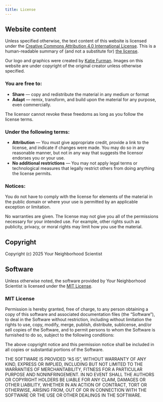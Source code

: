 ```yaml
---
title: License
---
```


## Website content

Unless specified otherwise, the text content of this website is
licensed under the [Creative Commons Attribution 4.0 International
License](https://creativecommons.org/licenses/by/4.0/). This is a human-readable
summary of (and not a substitute for) [the
license](https://creativecommons.org/licenses/by/4.0/legalcode).

Our logo and graphics were created by [Katie Furman](https://github.com/katiefurms).
Images on this website are under copyright of the original creator unless
otherwise specified.

### You are free to:

- **Share** — copy and redistribute the material in any medium or format
- **Adapt** — remix, transform, and build upon the material for any purpose, even commercially.

The licensor cannot revoke these freedoms as long as you follow the license terms.

### Under the following terms:

- **Attribution** — You must give appropriate credit, provide a link to the
  license, and indicate if changes were made. You may do so in any reasonable
  manner, but not in any way that suggests the licensor endorses you or your
  use.
- **No additional restrictions** — You may not apply legal terms or
  technological measures that legally restrict others from doing anything the
  license permits.

### Notices:

You do not have to comply with the license for elements of the material in the
public domain or where your use is permitted by an applicable exception or limitation.

No warranties are given. The license may not give you all of the permissions necessary
for your intended use. For example, other rights such as publicity, privacy, or moral
rights may limit how you use the material.

## Copyright

Copyright (c) 2025 Your Neighborhood Scientist

## Software

Unless otherwise noted, the software provided by Your Neighborhood Scientist is
licensed under the [MIT License](#mit-license).

### MIT License

Permission is hereby granted, free of charge, to any person obtaining a copy
of this software and associated documentation files (the "Software"), to deal
in the Software without restriction, including without limitation the rights
to use, copy, modify, merge, publish, distribute, sublicense, and/or sell
copies of the Software, and to permit persons to whom the Software is
furnished to do so, subject to the following conditions:

The above copyright notice and this permission notice shall be included in all
copies or substantial portions of the Software.

THE SOFTWARE IS PROVIDED "AS IS", WITHOUT WARRANTY OF ANY KIND, EXPRESS OR
IMPLIED, INCLUDING BUT NOT LIMITED TO THE WARRANTIES OF MERCHANTABILITY,
FITNESS FOR A PARTICULAR PURPOSE AND NONINFRINGEMENT. IN NO EVENT SHALL THE
AUTHORS OR COPYRIGHT HOLDERS BE LIABLE FOR ANY CLAIM, DAMAGES OR OTHER
LIABILITY, WHETHER IN AN ACTION OF CONTRACT, TORT OR OTHERWISE, ARISING FROM,
OUT OF OR IN CONNECTION WITH THE SOFTWARE OR THE USE OR OTHER DEALINGS IN THE
SOFTWARE.
